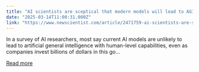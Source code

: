 ```yaml
---
title: "AI scientists are sceptical that modern models will lead to AGI"
date: "2025-03-14T11:00:31.000Z"
link: "https://www.newscientist.com/article/2471759-ai-scientists-are-sceptical-that-modern-models-will-lead-to-agi/?utm_campaign=RSS%7CNSNS&utm_source=NSNS&utm_medium=RSS&utm_content=technology"
---
```


In a survey of AI researchers, most say current AI models are unlikely to lead to artificial general intelligence with human-level capabilities, even as companies invest billions of dollars in this go...

[Read more](https://www.newscientist.com/article/2471759-ai-scientists-are-sceptical-that-modern-models-will-lead-to-agi/?utm_campaign=RSS%7CNSNS&utm_source=NSNS&utm_medium=RSS&utm_content=technology)
